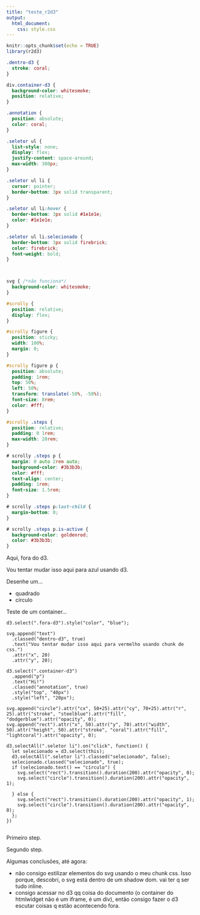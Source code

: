 ```yaml
---
title: "teste_r2d3"
output:
  html_document:
    css: style.css
---
```


```r
knitr::opts_chunk$set(echo = TRUE)
library(r2d3)
```


```css
.dentro-d3 {
  stroke: coral;
}

div.container-d3 {
  background-color: whitesmoke;
  position: relative;
}

.annotation {
  position: absolute;
  color: coral;
}

.seletor ul {
  list-style: none;
  display: flex;
  justify-content: space-around;
  max-width: 300px;
}

.seletor ul li {
  cursor: pointer;
  border-bottom: 3px solid transparent;
}

.seletor ul li:hover {
  border-bottom: 3px solid #1e1e1e;
  color: #1e1e1e;  
}

.seletor ul li.selecionado {
  border-bottom: 3px solid firebrick;
  color: firebrick;
  font-weight: bold;
}



svg { /*não funciona*/
  background-color: whitesmoke;
} 

#scrolly {
  position: relative;
  display: flex;
}

#scrolly figure {
  position: sticky;
  width: 100%;
  margin: 0;
}

#scrolly figure p {
  position: absolute;
  padding: 1rem;
  top: 50%;
  left: 50%;
  transform: translate(-50%, -50%);
  font-size: 8rem;
  color: #fff;
}

#scrolly .steps {
  position: relative;
  padding: 0 1rem;
  max-width: 20rem;
}

# scrolly .steps p {
  margin: 0 auto 2rem auto;
  background-color: #3b3b3b;
  color: #fff;
  text-align: center;
  padding: 1rem;
  font-size: 1.5rem;
}

# scrolly .steps p:last-child {
  margin-bottom: 0;
}

# scrolly .steps p.is-active {
  background-color: goldenrod;
  color: #3b3b3b;
}

```


Aqui, fora do d3.

Vou tentar mudar isso aqui para [azul]{.fora-d3} usando d3.

Desenhe um...

::::: {.seletor}
* quadrado
* círculo
:::::

Teste de um container...
<div class="container-d3">

```d3
d3.select(".fora-d3").style("color", "blue");

svg.append("text")
  .classed("dentro-d3", true)
  .text("Vou tentar mudar isso aqui para vermelho usando chunk de css.")
  .attr("x", 20)
  .attr("y", 20);
  
d3.select(".container-d3")
  .append("p")
  .text("Hi!")
  .classed("annotation", true)
  .style("top", "40px")
  .style("left", "20px");
  
svg.append("circle").attr("cx", 50+25).attr("cy", 70+25).attr("r", 25).attr("stroke", "steelblue").attr("fill", "dodgerblue").attr("opacity", 0);
svg.append("rect").attr("x", 50).attr("y", 70).attr("width", 50).attr("height", 50).attr("stroke", "coral").attr("fill", "lightcoral").attr("opacity", 0);
  
d3.selectAll(".seletor li").on("click", function() {
  let selecionado = d3.select(this);
  d3.selectAll(".seletor li").classed("selecionado", false);
  selecionado.classed("selecionado", true);
  if (selecionado.text() == "círculo") {
    svg.select("rect").transition().duration(200).attr("opacity", 0);
    svg.select("circle").transition().duration(200).attr("opacity", 1);

  } else {
    svg.select("rect").transition().duration(200).attr("opacity", 1);
    svg.select("circle").transition().duration(200).attr("opacity", 0);
  };
})

```
</div>

<div id="scrolly">

<figure>

```d3

```

</figure>

::::: {.steps}

Primeiro step.

Segundo step.

:::::

</div>


Algumas conclusões, até agora:

* não consigo estilizar elementos do svg usando o meu chunk css. Isso porque, descobri, o svg está dentro de um shadow dom. vai ter q ser tudo inline.
* consigo acessar no d3 qq coisa do documento (o container do htmlwidget não é um iframe, é um div), então consigo fazer o d3 escutar coisas q estão acontecendo fora.


